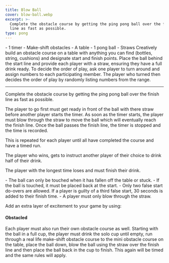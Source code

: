 ```yaml
---
title: Blow Ball
cover: blow-ball.webp
excerpt: >-
  Complete the obstacle course by getting the ping pong ball over the finish
  line as fast as possible.
type: pong
---
```


<GameHero
  cover="/BeerGoggleGames/images/blow-ball.webp"
  alt="Blow Ball"
/>

<GameSection title="Equipment" icon="/BeerGoggleGames/images/liquor.webp">
-   1 timer
-   Make-shift obstacles
-   A table
-   1 pong ball
-   Straws
</GameSection>

<GameSection title="Setup" icon="/BeerGoggleGames/images/settings.webp">
Creatively build an obstacle course on a table with anything you can find (bottles, string, cushions) and designate start and finish points. Place the ball behind the start line and provide each player with a straw, ensuring they have a full drink ready. To decide the order of play, ask one player to turn around and assign numbers to each participating member. The player who turned then decides the order of play by randomly listing numbers from the range.

* * *
</GameSection>

<GameSection title="Aim of the Game" icon="/BeerGoggleGames/images/target.webp">
<p>Complete the obstacle course by getting the ping pong ball over the finish line as fast as possible.</p>
</GameSection>

<GameSection title="How to Play" icon="/BeerGoggleGames/images/question.webp">
The player to go first must get ready in front of the ball with there straw before another player starts the timer. As soon as the timer starts, the player must blow through the straw to move the ball which will eventually reach the finish line. Once the ball passes the finish line, the timer is stopped and the time is recorded.

This is repeated for each player until all have completed the course and have a timed run.

The player who wins, gets to instruct another player of their choice to drink half of their drink.

The player with the longest time loses and must finish their drink.
</GameSection>

<GameSection title="Rules" icon="/BeerGoggleGames/images/rules.webp">
-   The ball can only be touched when it has fallen off the table or stuck.
-   If the ball is touched, it must be placed back at the start.
-   Only two false start do-overs are allowed. If a player is guilty of a third false start, 30 seconds is added to their finish time.
-   A player must only blow through the straw.
</GameSection>

<GameSection title="Special Edition" icon="/BeerGoggleGames/images/special.webp">

<p>Add an extra layer of excitement to your game by using:</p>

<h4>Obstacled</h4>

<p>Each player must also run their own obstacle course as well. Starting with the ball in a full cup, the player must drink the solo cup until empty, run through a real life make-shift obstacle course to the mini obstacle course on the table, place the ball down, blow the ball using the straw over the finish line and then place the ball back in the cup to finish. This again will be timed and the same rules will apply.</p>
</GameSection>

<ShareButtons title="Blow Ball" />

<FeedbackCard>
</FeedbackCard>
